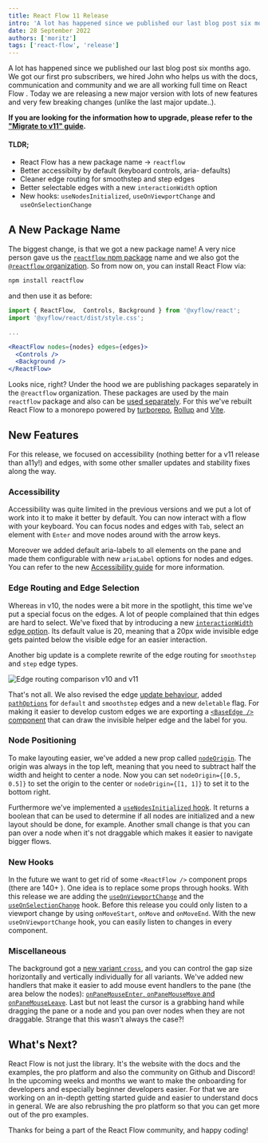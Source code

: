 ```yaml
---
title: React Flow 11 Release
intro: 'A lot has happened since we published our last blog post six months ago. We got our first pro subscribers, we hired John who helps us with the docs, communication and community and we are all working full time on React Flow 🥳. Today we are releasing a new major version with lots of new features and very few breaking changes.'
date: 28 September 2022
authors: ['moritz']
tags: ['react-flow', 'release']
---
```



<BlogPostLayout>
A lot has happened since we published our last blog post six months ago. We got our first pro subscribers, we hired John who helps us with the docs, communication and community and we are all working full time on React Flow <Emoji content="🥳" />. Today we are releasing a new major version with lots of new features and very few breaking changes (unlike the last major update..).

**If you are looking for the information how to upgrade, please refer to the ["Migrate to v11" guide](https://reactflow.dev/learn/troubleshooting/migrate-to-v11/).**

#### TLDR;

- React Flow has a new package name -> `reactflow`
- Better accessibilty by default (keyboard controls, aria- defaults)
- Cleaner edge routing for smoothstep and step edges
- Better selectable edges with a new `interactionWidth` option
- New hooks: `useNodesInitialized`, `useOnViewportChange` and `useOnSelectionChange`

## <Emoji content="🎉" /> A New Package Name

The biggest change, is that we got a new package name! A very nice person gave us the [`reactflow` npm package](https://www.npmjs.com/reactflow) name and we also got the [`@reactflow` organization](https://www.npmjs.com/org/reactflow). So from now on, you can install React Flow via:

```bash npm2yarn
npm install reactflow
```

and then use it as before:

```jsx
import { ReactFlow,  Controls, Background } from '@xyflow/react';
import '@xyflow/react/dist/style.css';

...

<ReactFlow nodes={nodes} edges={edges}>
  <Controls />
  <Background />
</ReactFlow>
```

Looks nice, right? Under the hood we are publishing packages separately in the `@reactflow` organization. These packages are used by the main `reactflow` package and also can be [used separately](https://reactflow.dev/learn/concepts/packages/). For this we've rebuilt React Flow to a monorepo powered by [turborepo](https://turborepo.org/), [Rollup](https://rollupjs.org/) and [Vite](https://vitejs.dev/).

## <Emoji content="✨" /> New Features

For this release, we focused on accessibility (nothing better for a v11 release than a11y!) and edges, with some other smaller updates and stability fixes along the way.

### Accessibility

Accessibility was quite limited in the previous versions and we put a lot of work into it to make it better by default. You can now interact with a flow with your keyboard. You can focus nodes and edges with `Tab`, select an element with `Enter` and move nodes around with the arrow keys.

Moreover we added default aria-labels to all elements on the pane and made them configurable with new `ariaLabel` options for nodes and edges. You can refer to the new [Accessibility guide](https://reactflow.dev/learn/advanced-use/accessibility) for more information.

### Edge Routing and Edge Selection

Whereas in v10, the nodes were a bit more in the spotlight, this time we've put a special focus on the edges. A lot of people complained that thin edges are hard to select. We've fixed that by introducing a new [`interactionWidth` edge option](https://reactflow.dev/api-reference/types/edge). Its default value is 20, meaning that a 20px wide invisible edge gets painted below the visible edge for an easier interaction.

Another big update is a complete rewrite of the edge routing for `smoothstep` and `step` edge types.

<Bleed>
  <Image
    src="/img/blog/v11/rf-edge-routing.png"
    alt="Edge routing comparison v10 and v11"
    width={800}
    height={615}
    wide
  />
</Bleed>

That's not all. We also revised the edge [update behaviour](https://twitter.com/reactflowdev/status/1564966917517021184), added [`pathOptions`](https://reactflow.dev/api-reference/types/edge) for `default` and `smoothstep` edges and a new `deletable` flag. For making it easier to develop custom edges we are exporting a [`<BaseEdge />` component](https://reactflow.dev/api-reference/components/base-edge) that can draw the invisible helper edge and the label for you.

### Node Positioning

To make layouting easier, we've added a new prop called [`nodeOrigin`](https://reactflow.dev/api-reference/react-flow). The origin was always in the top left, meaning that you need to subtract half the width and height to center a node. Now you can set `nodeOrigin={[0.5, 0.5]}` to set the origin to the center or `nodeOrigin={[1, 1]}` to set it to the bottom right.

Furthermore we've implemented a [`useNodesInitialized` hook](https://reactflow.dev/api-reference/hooks/use-nodes-initialized). It returns a boolean that can be used to determine if all nodes are initialized and a new layout should be done, for example. Another small change is that you can pan over a node when it's not draggable which makes it easier to navigate bigger flows.

### New Hooks

In the future we want to get rid of some `<ReactFlow />` component props (there are 140+ <Emoji content="😵‍💫" />). One idea is to replace some props through hooks. With this release we are adding the [`useOnViewportChange`](https://reactflow.dev/api-reference/hooks/use-on-viewport-change) and the [`useOnSelectionChange`](https://reactflow.dev/api-reference/hooks/use-on-selection-change) hook. Before this release you could only listen to a viewport change by using `onMoveStart`, `onMove` and `onMoveEnd`. With the new `useOnViewportChange` hook, you can easily listen to changes in every component.

### Miscellaneous

The background got a [new variant `cross`](https://reactflow.dev/api-reference/components/background/#prop-types), and you can control the gap size horizontally and vertically individually for all variants. We've added new handlers that make it easier to add mouse event handlers to the pane (the area below the nodes): [`onPaneMouseEnter`, `onPaneMouseMove` and `onPaneMouseLeave`](https://reactflow.dev/api-reference/react-flow/#pane). Last but not least the cursor is a grabbing hand while dragging the pane or a node and you pan over nodes when they are not draggable. Strange that this wasn't always the case?!

## What's Next?

React Flow is not just the library. It's the website with the docs and the examples, the pro platform and also the community on Github and Discord! In the upcoming weeks and months we want to make the onboarding for developers and especially beginner developers easier. For that we are working on an in-depth getting started guide and easier to understand docs in general. We are also rebrushing the pro platform so that you can get more out of the pro examples.

Thanks for being a part of the React Flow community, and happy coding! <Emoji content="✌🏻" />

</BlogPostLayout>
